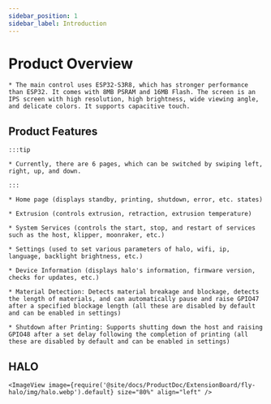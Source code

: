 ```yaml
---
sidebar_position: 1
sidebar_label: Introduction
---
```


# Product Overview

    * The main control uses ESP32-S3R8, which has stronger performance than ESP32. It comes with 8MB PSRAM and 16MB Flash. The screen is an IPS screen with high resolution, high brightness, wide viewing angle, and delicate colors. It supports capacitive touch.

## Product Features

    :::tip

    * Currently, there are 6 pages, which can be switched by swiping left, right, up, and down.

    :::

    * Home page (displays standby, printing, shutdown, error, etc. states)

    * Extrusion (controls extrusion, retraction, extrusion temperature)

    * System Services (controls the start, stop, and restart of services such as the host, klipper, moonraker, etc.)

    * Settings (used to set various parameters of halo, wifi, ip, language, backlight brightness, etc.)

    * Device Information (displays halo's information, firmware version, checks for updates, etc.)

    * Material Detection: Detects material breakage and blockage, detects the length of materials, and can automatically pause and raise GPIO47 after a specified blockage length (all these are disabled by default and can be enabled in settings)

    * Shutdown after Printing: Supports shutting down the host and raising GPIO48 after a set delay following the completion of printing (all these are disabled by default and can be enabled in settings)

## HALO

    <ImageView image={require('@site/docs/ProductDoc/ExtensionBoard/fly-halo/img/halo.webp').default} size="80%" align="left" />